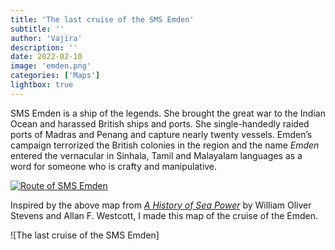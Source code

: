 ```yaml
---
title: 'The last cruise of the SMS Emden'
subtitle: ''
author: 'Vajira'
description: ''
date: 2022-02-10
image: 'emden.png'
categories: ['Maps']
lightbox: true
---
```


SMS Emden is a ship of the legends. She brought the great war to the Indian Ocean and harassed British ships and ports. She single-handedly raided ports of Madras and Penang and capture nearly twenty vessels. Emden's campaign terrorized the British colonies in the region and the name *Emden* entered the vernacular in Sinhala, Tamil and Malayalam languages as a word for someone who is crafty and manipulative.

[![](https://upload.wikimedia.org/wikipedia/commons/e/e5/Cruise_of_the_Emden_1914_Map.png "Route of SMS Emden")](https://en.wikipedia.org/wiki/SMS_Emden)

Inspired by the above map from [*A History of Sea Power*](https://www.gutenberg.org/ebooks/24797 "Project Gutenberg") by William Oliver Stevens and Allan F. Westcott, I made this map of the cruise of the Emden.

![The last cruise of the SMS Emden]
